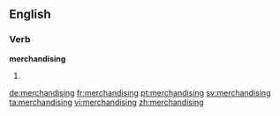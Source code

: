 ==English==

===Verb===
'''merchandising'''

# {{present participle of|merchandise}}

[[de:merchandising]]
[[fr:merchandising]]
[[pt:merchandising]]
[[sv:merchandising]]
[[ta:merchandising]]
[[vi:merchandising]]
[[zh:merchandising]]